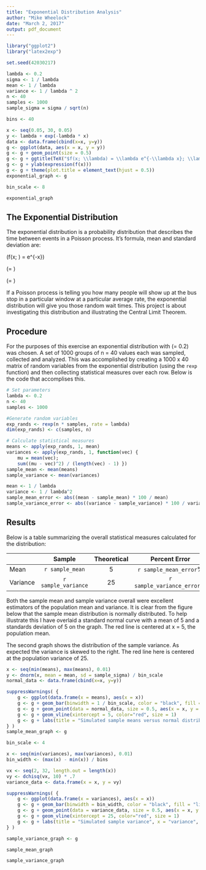 ```yaml
---
title: "Exponential Distribution Analysis"
author: "Mike Wheelock"
date: "March 2, 2017"
output: pdf_document
---
```


```r
library("ggplot2")
library("latex2exp")

set.seed(42030217)

lambda <- 0.2
sigma <- 1 / lambda
mean <- 1 / lambda
variance <- 1 / lambda ^ 2
n <- 40
samples <- 1000
sample_sigma = sigma / sqrt(n)

bins <- 40

x <- seq(0.05, 30, 0.05)
y <- lambda + exp(-lambda * x)
data <- data.frame(cbind(x=x, y=y))
g <- ggplot(data, aes(x = x, y = y))
g <- g + geom_point(size = 0.5)
g <- g + ggtitle(TeX("$f(x; \\lambda) = \\lambda e^{-\\lambda x}; \\lambda = 0.2$"))
g <- g + ylab(expression(f(x)))
g <- g + theme(plot.title = element_text(hjust = 0.5))
exponential_graph <- g

bin_scale <- 8

```

```r
exponential_graph
```

## The Exponential Distribution
The exponential distribution is a probability distribution that describes the time between events in a Poisson process. It's formula, mean and standard deviation are:  

\(f(x; \lambda) = \lambda e^{-\lambda x}\)  
  
\(\mu = \frac{1}{\lambda}\)  
  
\(\sigma = \frac{1}{\lambda}\)  

If a Poisson process is telling you how many people will show up at the bus stop in a particular window at a particular average rate, the exponential distribution will give you those random wait times. This project is about investigating this distribution and illustrating the Central Limit Theorem.

## Procedure

For the purposes of this exercise an exponential distribution with \(\lambda = 0.2\) was chosen.
A set of 1000 groups of n = 40 values each was sampled, collected and analyzed. This was accomplished by creating a 1000 x 40 matrix of random variables from the exponential distribution (using the `rexp` function) and then collecting statistical measures over each row. Below is the code that accomplises this.

```r
# Set parameters
lambda <- 0.2
n <- 40
samples <- 1000

#Generate random variables
exp_rands <- rexp(n * samples, rate = lambda)
dim(exp_rands) <- c(samples, n)

# Calculate statistical measures
means <- apply(exp_rands, 1, mean)
variances <- apply(exp_rands, 1, function(vec) { 
    mu = mean(vec); 
    sum((mu - vec)^2) / (length(vec) - 1) })
sample_mean <- mean(means)
sample_variance <- mean(variances)
```
```r
mean <- 1 / lambda
variance <- 1 / lambda^2
sample_mean_error <- abs((mean - sample_mean) * 100 / mean)
sample_variance_error <- abs((variance - sample_variance) * 100 / variance)
```

## Results

Below is a table summarizing the overall statistical measures calculated for the distribution:

|           |  Sample             | Theoretical | Percent Error              |
|:----------|:-------------------:|:-----------:|:--------------------------:|
|   Mean    | `r sample_mean`     | 5           | `r sample_mean_error`%     |
| Variance  | `r sample_variance` | 25          | `r sample_variance_error`% |

Both the sample mean and sample variance overall were excellent estimators of the population mean and variance. It is clear from the figure below that the sample mean distribution is normally distributed. To help illustrate this I have overlaid a standard normal curve with a mean of 5 and a standards deviation of 5 on the graph. The red line is centered at x = 5, the population mean.
  
The second graph shows the distribution of the sample variance. As expected the variance is skewed to the right. The red line here is centered at the population variance of 25.

```r
x <- seq(min(means), max(means), 0.01)
y <- dnorm(x, mean = mean, sd = sample_sigma) / bin_scale
normal_data <- data.frame(cbind(x=x, y=y))

suppressWarnings( {
    g <- ggplot(data.frame(x = means), aes(x = x))
    g <- g + geom_bar(binwidth = 1 / bin_scale, color = "black", fill = "lightblue", aes(y = (..count..)/sum(..count..)))
    g <- g + geom_point(data = normal_data, size = 0.5, aes(x = x, y = y))
    g <- g + geom_vline(xintercept = 5, color="red", size = 1)
    g <- g + labs(title = "Simulated sample means versus normal distribution", x = "mean", y = "frequency")
} )
sample_mean_graph <- g

bin_scale <- 4

x <- seq(min(variances), max(variances), 0.01)
bin_width <- (max(x) - min(x)) / bins

vx <- seq(2, 32, length.out = length(x))
vy <- dchisq(vx, 10) * .7
variance_data <- data.frame(x = x, y = vy)

suppressWarnings( {
    g <- ggplot(data.frame(x = variances), aes(x = x))
    g <- g + geom_bar(binwidth = bin_width, color = "black", fill = "lightblue", aes(y = (..count..)/sum(..count..)))
    g <- g + geom_point(data = variance_data, size = 0.5, aes(x = x, y = y))
    g <- g + geom_vline(xintercept = 25, color="red", size = 1)
    g <- g + labs(title = "Simulated sample variance", x = "variance", y = "frequency")
} )

sample_variance_graph <- g
```

```r
sample_mean_graph
```

```r
sample_variance_graph
```
